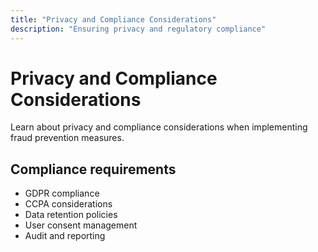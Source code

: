 ```yaml
---
title: "Privacy and Compliance Considerations"
description: "Ensuring privacy and regulatory compliance"
---
```


# Privacy and Compliance Considerations

Learn about privacy and compliance considerations when implementing fraud prevention measures.

## Compliance requirements

- GDPR compliance
- CCPA considerations
- Data retention policies
- User consent management
- Audit and reporting
